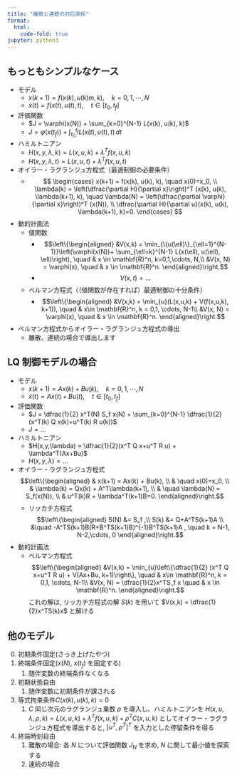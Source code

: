 ```yaml
---
title: "離散と連続の対応関係"
format:
  html:
    code-fold: true
jupyter: python3
---
```


## もっともシンプルなケース

* モデル
    * $x(k+1) = f(x(k), u(k)m ,k), \quad k=0,1,\cdots, N$
    * $\dot{x}(t) = f(x(t), u(t), t), \quad t\in [t_0, t_f]$
* 評価関数
    * $J = \varphi(x(N)) + \sum_{k=0}^{N-1} L(x(k), u(k), k)$
    * $J = \varphi(x(t_f)) + \int_{t_0}^{t_f} L(x(t), u(t), t)\, dt$
* ハミルトニアン
    * $H(x,y,\lambda,k) = L(x,u,k)+\lambda^T f(x,u,k)$
    * $H(x,y,\lambda,t) = L(x,u,t)+\lambda^T f(x,u,t)$
* オイラー・ラグランジュ方程式（最適制御の必要条件）
    * 
    $$
    \begin{cases}
    x(k+1) = f(x(k), u(k), k),
    \quad x(0)=x_0, \\
    \lambda(k) = \left(\dfrac{\partial H}{\partial x}\right)^T (x(k), u(k), \lambda(k+1), k), 
    \quad \lambda(N) =  \left(\dfrac{\partial \varphi}{\partial x}\right)^T (x(N)), \\
    \dfrac{\partial H}{\partial u}(x(k), u(k), \lambda(k+1), k)=0.
    \end{cases}
    $$

* 動的計画法
    * 値関数
      * 
      $$\left\{\begin{aligned}
      &V(x,k) = \min_{\{u(\ell)\}_{\ell=1}^{N-1}}\left(\varphi(x(N))+ \sum_{\ell=k}^{N-1} L(x(\ell), u(\ell), \ell)\right), \quad & x \in \mathbf{R}^n, k=0,1,\cdots, N,\\
      &V(x, N) = \varphi(x), \quad & x \in \mathbf{R}^n.
      \end{aligned}\right.$$
      * 
      $$
      V(x,t) = ...
      $$
    * ベルマン方程式（（値関数が存在すれば）最適制御の十分条件）
      * 
      $$\left\{\begin{aligned}
      &V(x,k) = \min_{u}(L(x,u,k) + V(f(x,u,k), k+1)), \quad & x\in \mathbf{R}^n, k = 0,1, \cdots, N-1\\
      &V(x, N) = \varphi(x), \quad & x \in \mathbf{R}^n.
      \end{aligned}\right.$$
* ベルマン方程式からオイラー・ラグランジュ方程式の導出
  * 離散、連続の場合で導出します

## LQ 制御モデルの場合

* モデル
    * $x(k+1) = Ax(k) + Bu(k), \quad k=0,1,\cdots, N$
    * $\dot{x}(t) = Ax(t) + Bu(t), \quad t\in [t_0, t_f]$
* 評価関数
    * $J = \dfrac{1}{2} x^T(N) S_f x(N) + \sum_{k=0}^{N-1} \dfrac{1}{2}(x^T(k) Q x(k)+u^T(k) R u(k))$
    * $J = ...$
* ハミルトニアン
    * $H(x,y,\lambda) = \dfrac{1}{2}(x^T Q x+u^T R u) + \lambda^T(Ax+Bu)$
    * $H(x,y,\lambda) = ...$
* オイラー・ラグランジュ方程式
    $$\left\{\begin{aligned}
    & x(k+1) = Ax(k) + Bu(k),
    \\ & \quad x(0)=x_0, \\
    & \lambda(k) = Qx(k) + A^T\lambda(k+1), 
    \\ & \quad \lambda(N) =  S_f(x(N)), \\
    & u^T(k)R + \lambda^T(k+1)B=0.
    \end{aligned}\right.$$
    * リッカチ方程式
        $$\left\{\begin{aligned}
        S(N) &= S_f ,\\
        S(k) &= Q+A^TS(k+1)A \\
        &\quad -A^TS(k+1)B(R+B^TS(k+1)B)^{-1}B^TS(k+1)A ,
         \quad k = N-1, N-2,\cdots, 0
        \end{aligned}\right.$$
* 動的計画法
    * ベルマン方程式
      $$\left\{\begin{aligned}
      &V(x,k) = \min_{u}\left\{\dfrac{1}{2} (x^T Q x+u^T R u)  + V(Ax+Bu, k+1)\right\}, \quad & x\in \mathbf{R}^n, k = 0,1, \cdots, N-1\\
      &V(x, N) = \dfrac{1}{2}x^TS_f x \quad & x \in \mathbf{R}^n.
      \end{aligned}\right.$$
      これの解は, リッカチ方程式の解 $S(k)$ を用いて $V(x,k) = \dfrac{1}{2}x^TS(k)x$ と解ける

## 他のモデル

0. 初期条件固定(さっき上げたやつ)
1. 終端条件固定($x(N)$, $x(t_f)$ を固定する)
    1. 随伴変数の終端条件なくなる
1. 初期状態自由
    1. 随伴変数に初期条件が課される
1. 等式拘束条件$C(x(k), u(k), k)=0$
    1. $C$ 同じ次元のラグランジュ乗数 $\rho$ を導入し、ハミルトニアンを $H(x,u,\lambda, \rho,k) = L(x,u,k) + \lambda^T f(x,u,k) + \rho^TC(x,u,k)$ としてオイラー・ラグランジュ方程式を導出すると, $[u^T, \rho^T]^T$ を入力とした停留条件を得る
1. 終端時刻自由
    1. 離散の場合: 各 $N$ について評価関数 $J_N$ を求め, $N$ に関して最小値を探索する
    1. 連続の場合
